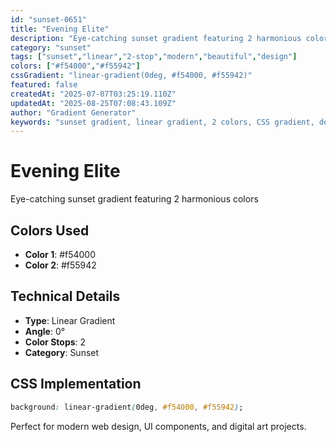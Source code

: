 ```yaml
---
id: "sunset-0651"
title: "Evening Elite"
description: "Eye-catching sunset gradient featuring 2 harmonious colors"
category: "sunset"
tags: ["sunset","linear","2-stop","modern","beautiful","design"]
colors: ["#f54000","#f55942"]
cssGradient: "linear-gradient(0deg, #f54000, #f55942)"
featured: false
createdAt: "2025-07-07T03:25:19.110Z"
updatedAt: "2025-08-25T07:08:43.109Z"
author: "Gradient Generator"
keywords: "sunset gradient, linear gradient, 2 colors, CSS gradient, design, #f54000, #f55942"
---
```


# Evening Elite

Eye-catching sunset gradient featuring 2 harmonious colors

## Colors Used
- **Color 1**: #f54000
- **Color 2**: #f55942

## Technical Details
- **Type**: Linear Gradient
- **Angle**: 0°
- **Color Stops**: 2
- **Category**: Sunset

## CSS Implementation
```css
background: linear-gradient(0deg, #f54000, #f55942);
```

Perfect for modern web design, UI components, and digital art projects.
